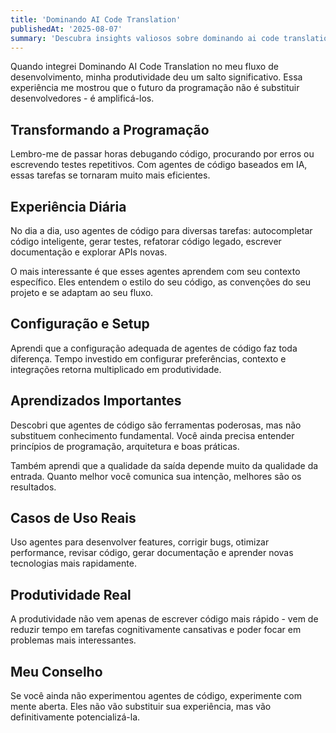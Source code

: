 ```yaml
---
title: 'Dominando AI Code Translation'
publishedAt: '2025-08-07'
summary: 'Descubra insights valiosos sobre dominando ai code translation e como essa tecnologia pode transformar sua forma de trabalhar com IA e desenvolvimento.'
---
```



Quando integrei Dominando AI Code Translation no meu fluxo de desenvolvimento, minha produtividade deu um salto significativo. Essa experiência me mostrou que o futuro da programação não é substituir desenvolvedores - é amplificá-los.

## Transformando a Programação

Lembro-me de passar horas debugando código, procurando por erros ou escrevendo testes repetitivos. Com agentes de código baseados em IA, essas tarefas se tornaram muito mais eficientes.

## Experiência Diária

No dia a dia, uso agentes de código para diversas tarefas: autocompletar código inteligente, gerar testes, refatorar código legado, escrever documentação e explorar APIs novas.

O mais interessante é que esses agentes aprendem com seu contexto específico. Eles entendem o estilo do seu código, as convenções do seu projeto e se adaptam ao seu fluxo.

## Configuração e Setup

Aprendi que a configuração adequada de agentes de código faz toda diferença. Tempo investido em configurar preferências, contexto e integrações retorna multiplicado em produtividade.

## Aprendizados Importantes

Descobri que agentes de código são ferramentas poderosas, mas não substituem conhecimento fundamental. Você ainda precisa entender princípios de programação, arquitetura e boas práticas.

Também aprendi que a qualidade da saída depende muito da qualidade da entrada. Quanto melhor você comunica sua intenção, melhores são os resultados.

## Casos de Uso Reais

Uso agentes para desenvolver features, corrigir bugs, otimizar performance, revisar código, gerar documentação e aprender novas tecnologias mais rapidamente.

## Produtividade Real

A produtividade não vem apenas de escrever código mais rápido - vem de reduzir tempo em tarefas cognitivamente cansativas e poder focar em problemas mais interessantes.

## Meu Conselho

Se você ainda não experimentou agentes de código, experimente com mente aberta. Eles não vão substituir sua experiência, mas vão definitivamente potencializá-la.
